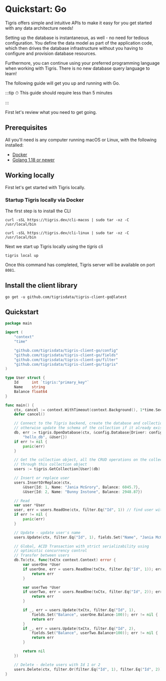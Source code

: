 # Quickstart: Go

Tigris offers simple and intuitive APIs to make it easy for you get started
with any data architecture needs!

Setting up the database is instantaneous, as well - no need for tedious
configuration. You define the data model as part of the application code,
which then drives the database infrastructure without you having to
configure and provision database resources.

Furthermore, you can continue using your preferred programming language when
working with Tigris. There is no new database query language to learn!

The following guide will get you up and running with Go.

:::tip
⏱ This guide should require less than 5 minutes

:::

First let's review what you need to get going.

## Prerequisites

All you'll need is any computer running macOS or Linux, with the following
installed:

- [Docker](https://docs.docker.com/get-docker/)
- [Golang 1.18 or newer](https://go.dev/dl/)

## Working locally

First let's get started with Tigris locally.

### Startup Tigris locally via Docker

The first step is to install the CLI


<Tabs>
<TabItem value="macOS" label="macOS">

```shell
curl -sSL https://tigris.dev/cli-macos | sudo tar -xz -C /usr/local/bin
```

</TabItem>
<TabItem value="Linux" label="Linux">

```shell
curl -sSL https://tigris.dev/cli-linux | sudo tar -xz -C /usr/local/bin
```

</TabItem>
</Tabs>

Next we start up Tigris locally using the _tigris_ cli

```shell
tigris local up
```

Once this command has completed, Tigris server will be available on port
`8081`.

## Install the client library

```shell
go get -u github.com/tigrisdata/tigris-client-go@latest
```

## Quickstart

```go title=main.go
package main

import (
	"context"
	"time"

	"github.com/tigrisdata/tigris-client-go/config"
	"github.com/tigrisdata/tigris-client-go/fields"
	"github.com/tigrisdata/tigris-client-go/filter"
	"github.com/tigrisdata/tigris-client-go/tigris"
)

type User struct {
	Id      int `tigris:"primary_key"`
	Name    string
	Balance float64
}

func main() {
	ctx, cancel := context.WithTimeout(context.Background(), 1*time.Second)
	defer cancel()

	// Connect to the Tigris backend, create the database and collection if they don't exist,
	// otherwise update the schema of the collection if it already exists
	db, err := tigris.OpenDatabase(ctx, &config.Database{Driver: config.Driver{URL: "localhost:8081"}},
		"hello_db", &User{})
	if err != nil {
		panic(err)
	}

	// Get the collection object, all the CRUD operations on the collection will be performed
	// through this collection object
	users := tigris.GetCollection[User](db)

	// Insert or replace user
	users.InsertOrReplace(ctx,
		&User{Id: 1, Name: "Jania McGrory", Balance: 6045.7},
		&User{Id: 2, Name: "Bunny Instone", Balance: 2948.87})

	// Read
	var user *User
	user, err = users.ReadOne(ctx, filter.Eq("Id", 1)) // find user with Id 1
	if err != nil {
		panic(err)
	}

	// Update - update user's name
	users.Update(ctx, filter.Eq("Id", 1), fields.Set("Name", "Jania McGrover"))

	// Global, ACID Transaction with strict serializability using
	// optimistic concurrency control
	// Transfer between users
	db.Tx(ctx, func(txCtx context.Context) error {
		var userOne *User
		if userOne, err = users.ReadOne(txCtx, filter.Eq("Id", 1)); err != nil {
			return err
		}

		var userTwo *User
		if userTwo, err = users.ReadOne(txCtx, filter.Eq("Id", 2)); err != nil {
			return err
		}

		if _, err = users.Update(txCtx, filter.Eq("Id", 1),
			fields.Set("Balance", userOne.Balance-100)); err != nil {
			return err
		}
		if _, err = users.Update(txCtx, filter.Eq("Id", 2),
			fields.Set("Balance", userTwo.Balance+100)); err != nil {
			return err
		}

		return nil
	})

	// Delete - delete users with Id 1 or 2
	users.Delete(ctx, filter.Or(filter.Eq("Id", 1), filter.Eq("Id", 2)))
}
```
